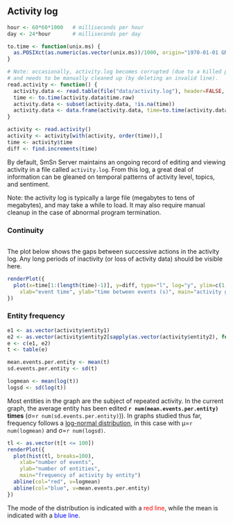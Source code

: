 ## Activity log

```r
hour <- 60*60*1000   # milliseconds per hour
day <- 24*hour       # milliseconds per day

to.time <- function(unix.ms) {
  as.POSIXct(as.numeric(as.vector(unix.ms))/1000, origin="1970-01-01 GMT", tz="GMT")
}

# Note: occasionally, activity.log becomes corrupted (due to a killed process)
# and needs to be manually cleaned up (by deleting an invalid line).
read.activity <- function() {
  activity.data <- read.table(file("data/activity.log"), header=FALSE, sep="\t", fill=TRUE, col.names=c("time.raw", "action", "entity1", "entity2"))
  time <- to.time(activity.data$time.raw)
  activity.data <- subset(activity.data, !is.na(time))
  activity.data <- data.frame(activity.data, time=to.time(activity.data$time.raw))
}

activity <- read.activity()
activity <- activity[with(activity, order(time)),]
time <- activity$time
diff <- find.increments(time)
```

By default, SmSn Server maintains an ongoing record of editing and viewing activity in a file called `activity.log`. From this log, a great deal of information can be gleaned on temporal patterns of activity level, topics, and sentiment.

Note: the activity log is typically a large file (megabytes to tens of megabytes), and may take a while to load. It may also require manual cleanup in the case of abnormal program termination.

### Continuity

```r
```

The plot below shows the gaps between successive actions in the activity log. Any long periods of inactivity (or loss of activity data) should be visible here.

```r
renderPlot({
  plot(x=time[1:(length(time)-1)], y=diff, type="l", log="y", ylim=c(1, max(diff)),
    xlab="event time", ylab="time between events (s)", main="activity gaps by time")
})
```

### Entity frequency

```r
e1 <- as.vector(activity$entity1)
e2 <- as.vector(activity$entity2[sapply(as.vector(activity$entity2), function(s){nchar(s) > 0})])
e <- c(e1, e2)
t <- table(e)

mean.events.per.entity <- mean(t)
sd.events.per.entity <- sd(t)

logmean <- mean(log(t))
logsd <- sd(log(t))
```

Most entities in the graph are the subject of repeated activity.
In the current graph, the average entity has been edited **`r num(mean.events.per.entity)` times** (&sigma;=`r num(sd.events.per.entity)`)).
In graphs studied thus far, frequency follows a [log-normal distribution](https://en.wikipedia.org/wiki/Log-normal_distribution), in this case with &mu;=`r num(logmean)` and &sigma;=`r num(logsd)`.

```r
tl <- as.vector(t[t <= 100])
renderPlot({
  plot(hist(tl, breaks=100),
    xlab="number of events",
    ylab="number of entities",
    main="frequency of activity by entity")
  abline(col="red", v=logmean)
  abline(col="blue", v=mean.events.per.entity)
})
```

The mode of the distribution is indicated with a <span style="color:red">red line</span>, while the mean is indicated with a <span style="color:blue">blue line</span>.
